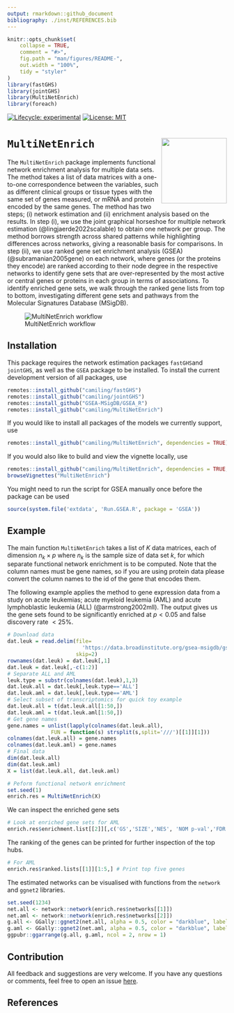 ```yaml
---
output: rmarkdown::github_document
bibliography: ./inst/REFERENCES.bib
---
```


<!-- README.md is generated from README.Rmd. Please edit that file -->

```r
knitr::opts_chunk$set(
    collapse = TRUE,
    comment = "#>",
    fig.path = "man/figures/README-",
    out.width = "100%",
    tidy = "styler"
)
library(fastGHS)
library(jointGHS)
library(MultiNetEnrich)
library(foreach)
```


<!-- badges: start -->
[![Lifecycle: experimental](https://img.shields.io/badge/lifecycle-experimental-orange.svg)](https://www.tidyverse.org/lifecycle/#experimental)
[![License: MIT](https://img.shields.io/badge/License-MIT-yellow.svg)](https://opensource.org/licenses/MIT)
<!--[![codecov](https://codecov.io/gh/Camiling/JoStARS/branch/main/graph/badge.svg?token=QL5ZW3RQZD)](https://codecov.io/gh/Camiling/JoStARS) -->
<!--[![R build status](https://github.com/Camiling/JoStARS/workflows/R-CMD-check/badge.svg)](https://github.com/Camiling/JoStARS/actions) -->
<!-- badges: end -->

<!-- IF ON CRAN [![CRAN_Status_Badge](https://www.r-pkg.org/badges/version-last-release/shapr)]
[![CRAN_Downloads_Badge](https://cranlogs.r-pkg.org/badges/grand-total/shapr)]---->
<!--PAPER HERE [![DOI](https://joss.theoj.org/papers/10.21105/joss.02027/status.svg)]---->


# `MultiNetEnrich` <img src="man/figures/logo_enrich.png" align="right" height="150"/>


The `MultiNetEnrich` package implements functional network enrichment analysis for multiple data sets. The method takes a list of data matrices with a one-to-one correspondence between the variables, such as different clinical groups or tissue types with the same set of genes measured, or mRNA and protein encoded by the same genes. The method has two steps; (i) network estimation and (ii) enrichment analysis based on the results. In step (i), we use the joint graphical horseshoe for multiple network estimation (@lingjaerde2022scalable) to obtain one network per group. The method borrows strength across shared patterns while highlighting differences across networks, giving a reasonable basis for comparisons. In step (ii), we use ranked gene set enrichment analysis (GSEA) (@subramanian2005gene) on each network, where genes (or the proteins they encode) are ranked according to their node degree in the respective networks to identify gene sets that are over-represented by the most active or central genes or proteins in each group in terms of associations. To identify enriched gene sets, we walk through the ranked gene lists from top to bottom, investigating different gene sets and pathways from the Molecular Signatures Database (MSigDB).

![MultiNetEnrich workflow](man/figures/enrich_strategy.png)


## Installation

This package requires the network estimation packages `fastGHS`and `jointGHS`, as well as the `GSEA` package to be installed. To install the current development version of all packages, use

```r
remotes::install_github("camiling/fastGHS")
remotes::install_github("camiling/jointGHS")
remotes::install_github("GSEA-MSigDB/GSEA_R")
remotes::install_github("camiling/MultiNetEnrich")
```

If you would like to install all packages of the models we currently support, use

```r
remotes::install_github("camiling/MultiNetEnrich", dependencies = TRUE)
```


If you would also like to build and view the vignette locally, use 

```r
remotes::install_github("camiling/MultiNetEnrich", dependencies = TRUE, build_vignettes = TRUE)
browseVignettes("MultiNetEnrich")
```

You might need to run the script for GSEA manually once before the package can be used

```r
source(system.file('extdata', 'Run.GSEA.R', package = 'GSEA'))
```


## Example


The main function `MultiNetEnrich` takes a list of $K$ data matrices, each of dimension $n_k \times p$ where $n_k$ is the sample size of data set $k$, for which separate functional network enrichment is to be computed. Note that the column names must be gene names, so if you are using protein data please convert the column names to the id of the gene that encodes them. 

The following example applies the method to gene expression data from a study on acute leukemias; acute myeloid leukemia (AML) and acute lymphoblastic leukemia (ALL) (@armstrong2002mll). The output gives us the gene sets found to be significantly enriched at $p<0.05$ and false discovery rate $<25\%$. 

```r
# Download data
dat.leuk = read.delim(file=
                        'https://data.broadinstitute.org/gsea-msigdb/gsea/dataset_files/Leukemia_collapsed_symbols.gct',
                      skip=2)
rownames(dat.leuk) = dat.leuk[,1]
dat.leuk = dat.leuk[,-c(1:2)]
# Separate ALL and AML
leuk.type = substr(colnames(dat.leuk),1,3)
dat.leuk.all = dat.leuk[,leuk.type=='ALL']
dat.leuk.aml = dat.leuk[,leuk.type=='AML']
# Select subset of transcriptomics for quick toy example
dat.leuk.all = t(dat.leuk.all[1:50,])
dat.leuk.aml = t(dat.leuk.aml[1:50,])
# Get gene names
gene.names = unlist(lapply(colnames(dat.leuk.all),
              FUN = function(s) strsplit(s,split='///')[[1]][1]))
colnames(dat.leuk.all) = gene.names 
colnames(dat.leuk.aml) = gene.names 
# Final data
dim(dat.leuk.all)
dim(dat.leuk.aml)
X = list(dat.leuk.all, dat.leuk.aml)

# Peform functional network enrichment
set.seed(1)
enrich.res = MultiNetEnrich(X)

```

We can inspect the enriched gene sets 

```r
# Look at enriched gene sets for AML
enrich.res$enrichment.list[[2]][,c('GS','SIZE','NES', 'NOM p-val','FDR q-val')]
```


The ranking of the genes can be printed for further inspection of the top hubs.

```r
# For AML
enrich.res$ranked.lists[[1]][1:5,] # Print top five genes
```


The estimated networks can be visualised with functions from the `network` and `ggnet2` libraries. 


```r
set.seed(1234)
net.all <- network::network(enrich.res$networks[[1]])
net.aml <- network::network(enrich.res$networks[[2]])
g.all <- GGally::ggnet2(net.all, alpha = 0.5, color = "darkblue", label = colnames(X[[1]]))
g.aml <- GGally::ggnet2(net.aml, alpha = 0.5, color = "darkblue", label = colnames(X[[1]]))
ggpubr::ggarrange(g.all, g.aml, ncol = 2, nrow = 1)
```


## Contribution

All feedback and suggestions are very welcome. If you have any questions or comments, feel
free to open an issue [here](https://github.com/Camiling/MultiNetEnrich/issues). 


## References
